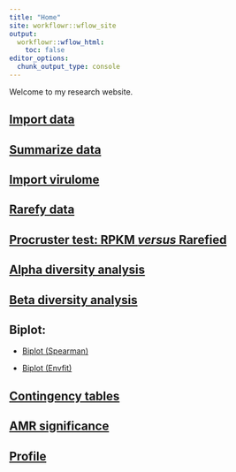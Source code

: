 ```yaml
---
title: "Home"
site: workflowr::wflow_site
output:
  workflowr::wflow_html:
    toc: false
editor_options:
  chunk_output_type: console
---
```


Welcome to my research website.

## [Import data](01_import_data.html)

## [Summarize data](02_summarize_data.html)

## [Import virulome](01_1_import_virulome.html)

## [Rarefy data](03_rarefaction.html)

## [Procruster test: RPKM *versus* Rarefied](03_1_procruster.html)

## [Alpha diversity analysis](04_alpha_div.html)

## [Beta diversity analysis](05_beta_div.html)

## Biplot:

-   [Biplot (Spearman)](06_biplot.html)

-   [Biplot (Envfit)](06_2_biplot_envfit.html)

## [Contingency tables](contingency_table.html)

## [AMR significance](08_amr_significance.html)

## [Profile](Profile.html)

